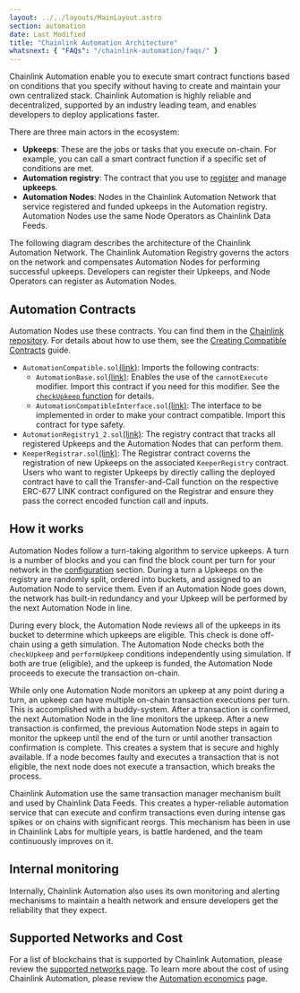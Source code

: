 ```yaml
---
layout: ../../layouts/MainLayout.astro
section: automation
date: Last Modified
title: "Chainlink Automation Architecture"
whatsnext: { "FAQs": "/chainlink-automation/faqs/" }
---
```



Chainlink Automation enable you to execute smart contract functions based on conditions that you specify without having to create and maintain your own centralized stack. Chainlink Automation is highly reliable and decentralized, supported by an industry leading team, and enables developers to deploy applications faster.

There are three main actors in the ecosystem:

- **Upkeeps**: These are the jobs or tasks that you execute on-chain. For example, you can call a smart contract function if a specific set of conditions are met.
- **Automation registry**: The contract that you use to [register](/chainlink-automation/register-upkeep/) and manage **upkeeps**.
- **Automation Nodes**: Nodes in the Chainlink Automation Network that service registered and funded upkeeps in the Automation registry. Automation Nodes use the same Node Operators as Chainlink Data Feeds.

The following diagram describes the architecture of the Chainlink Automation Network. The Chainlink Automation Registry governs the actors on the network and compensates Automation Nodes for performing successful upkeeps. Developers can register their Upkeeps, and Node Operators can register as Automation Nodes.

<ClickToZoom src="/images/contract-devs/automation/automation-overview.png" />

## Automation Contracts

Automation Nodes use these contracts. You can find them in the [Chainlink repository](https://github.com/smartcontractkit/chainlink/tree/develop/contracts/src/v0.8). For details about how to use them, see the [Creating Compatible Contracts](/chainlink-automation/compatible-contracts/) guide.

- `AutomationCompatible.sol`[(link)](https://github.com/smartcontractkit/chainlink/blob/develop/contracts/src/v0.8/AutomationCompatible.sol): Imports the following contracts:
  - `AutomationBase.sol`[(link)](https://github.com/smartcontractkit/chainlink/blob/develop/contracts/src/v0.8/AutomationBase.sol): Enables the use of the `cannotExecute` modifier. Import this contract if you need for this modifier. See the [`checkUpkeep` function](/chainlink-automation/compatible-contracts#checkupkeep-function) for details.
  - `AutomationCompatibleInterface.sol`[(link)](https://github.com/smartcontractkit/chainlink/blob/develop/contracts/src/v0.8/interfaces/AutomationCompatibleInterface.sol): The interface to be implemented in order to make your contract compatible. Import this contract for type safety.
- `AutomationRegistry1_2.sol`[(link)](https://github.com/smartcontractkit/chainlink/blob/develop/contracts/src/v0.8/AutomationRegistry1_2.sol): The registry contract that tracks all registered Upkeeps and the Automation Nodes that can perform them.
- `KeeperRegistrar.sol`[(link)](https://github.com/smartcontractkit/chainlink/blob/develop/contracts/src/v0.8/KeeperRegistrar.sol): The Registrar contract coverns the registration of new Upkeeps on the associated `KeeperRegistry` contract. Users who want to register Upkeeps by directly calling the deployed contract have to call the Transfer-and-Call function on the respective ERC-677 LINK contract configured on the Registrar and ensure they pass the correct encoded function call and inputs.

## How it works

Automation Nodes follow a turn-taking algorithm to service upkeeps. A turn is a number of blocks and you can find the block count per turn for your network in the [configuration](/chainlink-automation/supported-networks/#configurations) section. During a turn a Upkeeps on the registry are randomly split, ordered into buckets, and assigned to an Automation Node to service them. Even if an Automation Node goes down, the network has built-in redundancy and your Upkeep will be performed by the next Automation Node in line.

During every block, the Automation Node reviews all of the upkeeps in its bucket to determine which upkeeps are eligible. This check is done off-chain using a geth simulation. The Automation Node checks both the `checkUpkeep` and `performUpkeep` conditions independently using simulation. If both are true (eligible), and the upkeep is funded, the Automation Node proceeds to execute the transaction on-chain.

While only one Automation Node monitors an upkeep at any point during a turn, an upkeep can have multiple on-chain transaction executions per turn. This is accomplished with a buddy-system. After a transaction is confirmed, the next Automation Node in the line monitors the upkeep. After a new transaction is confirmed, the previous Automation Node steps in again to monitor the upkeep until the end of the turn or until another transaction confirmation is complete. This creates a system that is secure and highly available. If a node becomes faulty and executes a transaction that is not eligible, the next node does not execute a transaction, which breaks the process.

Chainlink Automation use the same transaction manager mechanism built and used by Chainlink Data Feeds. This creates a hyper-reliable automation service that can execute and confirm transactions even during intense gas spikes or on chains with significant reorgs. This mechanism has been in use in Chainlink Labs for multiple years, is battle hardened, and the team continuously improves on it.

## Internal monitoring

Internally, Chainlink Automation also uses its own monitoring and alerting mechanisms to maintain a health network and ensure developers get the reliability that they expect.

## Supported Networks and Cost

For a list of blockchains that is supported by Chainlink Automation, please review the [supported networks page](/chainlink-automation/supported-networks). To learn more about the cost of using Chainlink Automation, please review the [Automation economics](/chainlink-automation/automation-economics) page.
